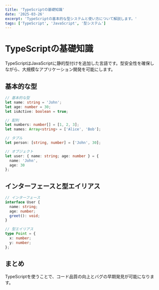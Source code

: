 ```yaml
---
title: 'TypeScriptの基礎知識'
date: '2025-03-26'
excerpt: 'TypeScriptの基本的な型システムと使い方について解説します。'
tags: ['TypeScript', 'JavaScript', '型システム']
---
```


# TypeScriptの基礎知識

TypeScriptはJavaScriptに静的型付けを追加した言語です。型安全性を確保しながら、大規模なアプリケーション開発を可能にします。

## 基本的な型

```typescript
// 基本的な型
let name: string = 'John';
let age: number = 30;
let isActive: boolean = true;

// 配列
let numbers: number[] = [1, 2, 3];
let names: Array<string> = ['Alice', 'Bob'];

// タプル
let person: [string, number] = ['John', 30];

// オブジェクト
let user: { name: string; age: number } = {
  name: 'John',
  age: 30
};
```

## インターフェースと型エイリアス

```typescript
// インターフェース
interface User {
  name: string;
  age: number;
  greet(): void;
}

// 型エイリアス
type Point = {
  x: number;
  y: number;
};
```

## まとめ

TypeScriptを使うことで、コード品質の向上とバグの早期発見が可能になります。
